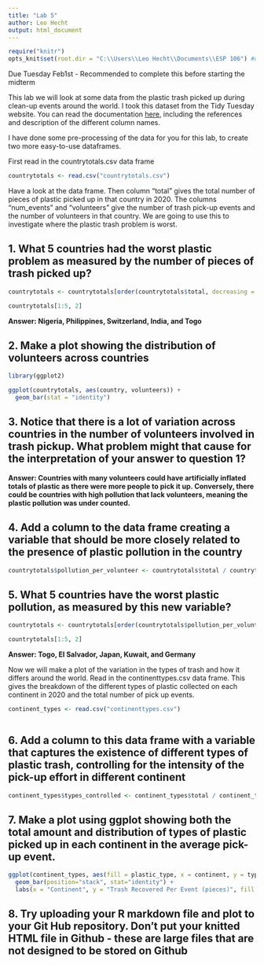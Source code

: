 ```yaml
---
title: "Lab 5"
author: Leo Hecht
output: html_document
---
```


```r
require("knitr")
opts_knit$set(root.dir = "C:\\Users\\Leo Hecht\\Documents\\ESP 106") #use this to set your working directory so knitr understands it
```


Due Tuesday Feb1st - Recommended to complete this before starting the midterm

This lab we will look at some data from the plastic trash picked up during clean-up events around the world. I took this dataset from the Tidy Tuesday website. You can read the documentation [here](https://github.com/rfordatascience/tidytuesday/blob/master/data/2021/2021-01-26/readme.md), including the references and description of the different column names.

I have done some pre-processing of the data for you for this lab, to create two more easy-to-use dataframes.

First read in the countrytotals.csv data frame
```r

countrytotals <- read.csv("countrytotals.csv")

```

Have a look at the data frame. Then column "total" gives the total number of pieces of plastic picked up in that country in 2020. The columns "num_events" and "volunteers" give the number of trash pick-up events and the number of volunteers in that country. We are going to use this to investigate where the plastic trash problem is worst.

## 1. What 5 countries had the worst plastic problem as measured by the number of pieces of trash picked up?  

```r


countrytotals <- countrytotals[order(countrytotals$total, decreasing = TRUE), ]

countrytotals[1:5, 2]


```

**Answer: Nigeria, Philippines, Switzerland, India, and Togo**  

## 2. Make a plot showing the distribution of volunteers across countries  

```r

library(ggplot2)

ggplot(countrytotals, aes(country, volunteers)) +
  geom_bar(stat = "identity")


```

## 3. Notice that there is a lot of variation across countries in the number of volunteers involved in trash pickup. What problem might that cause for the interpretation of your answer to question 1?  

**Answer: Countries with many volunteers could have artificially inflated totals of plastic as there were more people to pick it up. Conversely, there could be countries with high pollution that lack volunteers, meaning the plastic pollution was under counted.**  

## 4. Add a column to the data frame creating a variable that should be more closely related to the presence of plastic pollution in the country   

```r

countrytotals$pollution_per_volunteer <- countrytotals$total / countrytotals$volunteers


```

## 5. What 5 countries have the worst plastic pollution, as measured by this new variable?  

```r
countrytotals <- countrytotals[order(countrytotals$pollution_per_volunteer, decreasing = TRUE), ]

countrytotals[1:5, 2]

```

**Answer: Togo, El Salvador, Japan, Kuwait, and Germany** 

Now we will make a plot of the variation in the types of trash and how it differs around the world. Read in the continenttypes.csv data frame. This gives the breakdown of the different types of plastic collected on each continent in 2020 and the total number of pick up events.

```r

continent_types <- read.csv("continenttypes.csv")



```

## 6. Add a column to this data frame with a variable that captures the existence of different types of plastic trash, controlling for the intensity of the pick-up effort in different continent  

```r

continent_types$types_controlled <- continent_types$total / continent_types$events


```

## 7. Make a plot using ggplot showing both the total amount and distribution of types of plastic picked up in each continent in the average pick-up event.  


```r
ggplot(continent_types, aes(fill = plastic_type, x = continent, y = types_controlled)) +
  geom_bar(position="stack", stat="identity") +
  labs(x = "Continent", y = "Trash Recovered Per Event (pieces)", fill = "Plastic Type")


```

## 8. Try uploading your R markdown file and plot to your Git Hub repository. Don't put your knitted HTML file in Github - these are large files that are not designed to be stored on Github

